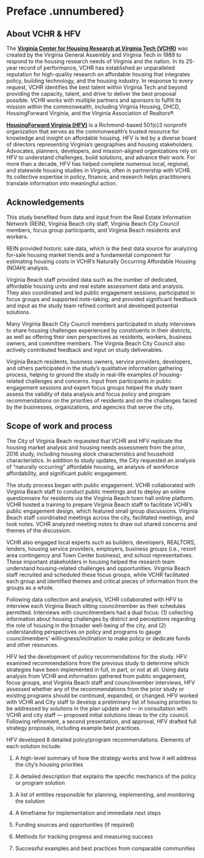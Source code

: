 # Preface .unnumbered}

## About VCHR & HFV

The [**Virginia Center for Housing Research at Virginia Tech (VCHR)**](https://mlsoc.vt.edu/research/vchr.html) was created by the Virginia General Assembly and Virginia Tech in 1989 to respond to the housing research needs of Virginia and the nation. In its 25-year record of performance, VCHR has established an unparalleled reputation for high-quality research on affordable housing that integrates policy, building technology, and the housing industry. In response to every request, VCHR identifies the best talent within Virginia Tech and beyond providing the capacity, talent, and drive to deliver the best proposal possible. VCHR works with multiple partners and sponsors to fulfill its mission within the commonwealth, including Virginia Housing, DHCD, HousingForward Virginia, and the Virginia Association of Realtors®.

[**HousingForward Virginia (HFV)**](https://www.housingforwardva.org/) is a Richmond-based 501(c)3 nonprofit organization that serves as the commonwealth's trusted resource for knowledge and insight on affordable housing. HFV is led by a diverse board of directors representing Virginia's geographies and housing stakeholders. Advocates, planners, developers, and mission-aligned organizations rely on HFV to understand challenges, build solutions, and advance their work. For more than a decade, HFV has helped complete numerous local, regional, and statewide housing studies in Virginia, often in partnership with VCHR. Its collective expertise in policy, finance, and research helps practitioners translate information into meaningful action.

## Acknowledgements

This study benefited from data and input from the Real Estate Information Network (REIN), Virginia Beach city staff, Virginia Beach City Council members, focus group participants, and Virginia Beach residents and workers.

REIN provided historic sale data, which is the best data source for analyzing for-sale housing market trends and a fundamental component for estimating housing costs in VCHR's Naturally Occurring Affordable Housing (NOAH) analysis.

Virginia Beach staff provided data such as the number of dedicated, affordable housing units and real estate assessment data and analysis. They also coordinated and led public engagement sessions; participated in focus groups and supported note-taking; and provided significant feedback and input as the study team refined content and developed potential solutions.

Many Virginia Beach City Council members participated in study interviews to share housing challenges experienced by constituents in their districts, as well as offering their own perspectives as residents, workers, business owners, and committee members. The Virginia Beach City Council also actively contributed feedback and input on study deliverables.

Virginia Beach residents, business owners, service providers, developers, and others participated in the study's qualitative information gathering process, helping to ground the study in real-life examples of housing-related challenges and concerns. Input from participants in public engagement sessions and expert focus groups helped the study team assess the validity of data analysis and focus policy and program recommendations on the priorities of residents and on the challenges faced by the businesses, organizations, and agencies that serve the city.

## Scope of work and process

The City of Virginia Beach requested that VCHR and HFV replicate the housing market analysis and housing needs assessment from the prior, 2016 study, including housing stock characteristics and household characteristics. In addition to study updates, the City requested an analysis of "naturally occurring" affordable housing, an analysis of workforce affordability, and significant public engagement.

The study process began with public engagement. VCHR collaborated with Virginia Beach staff to conduct public meetings and to deploy an online questionnaire for residents via the Virginia Beach town hall online platform. VCHR hosted a training to prepare Virginia Beach staff to facilitate VCHR's public engagement design, which featured small group discussions. Virginia Beach staff coordinated meetings across the city, facilitated meetings, and took notes. VCHR analyzed meeting notes to draw out shared concerns and themes of the discussion.

VCHR also engaged local experts such as builders, developers, REALTORS, lenders, housing service providers, employers, business groups (i.e., resort area contingency and Town Center business), and school representatives. These important stakeholders in housing helped the research team understand housing-related challenges and opportunities. Virginia Beach staff recruited and scheduled these focus groups, while VCHR facilitated each group and identified themes and critical pieces of information from the groups as a whole.

Following data collection and analysis, VCHR collaborated with HFV to interview each Virginia Beach sitting councilmember as their schedules permitted. Interviews with councilmembers had a dual focus: (1) collecting information about housing challenges by district and perceptions regarding the role of housing in the broader well-being of the city, and (2) understanding perspectives on policy and programs to gauge councilmembers' willingness/inclination to make policy or dedicate funds and other resources.

HFV led the development of policy recommendations for the study. HFV examined recommendations from the previous study to determine which strategies have been implemented in full, in part, or not at all. Using data analysis from VCHR and information gathered from public engagement, focus groups, and Virginia Beach staff and councilmember interviews, HFV assessed whether any of the recommendations from the prior study or existing programs should be continued, expanded, or changed. HFV worked with VCHR and City staff to develop a preliminary list of housing priorities to be addressed by solutions in the plan update and --- in consultation with VCHR and city staff --- proposed initial solutions ideas to the city council. Following refinement, a second presentation, and approval, HFV drafted full strategy proposals, including example best practices.

HFV developed 8 detailed policy/program recommendations. Elements of each solution include:

1.  A high-level summary of how the strategy works and how it will address the city's housing priorities

2.  A detailed description that explains the specific mechanics of the policy or program solution

3.  A list of entities responsible for planning, implementing, and monitoring the solution

4.  A timeframe for implementation and immediate next steps

5.  Funding sources and opportunities (if required)

6.  Methods for tracking progress and measuring success

7.  Successful examples and best practices from comparable communities

<!-- {{< pagebreak >}} -->
